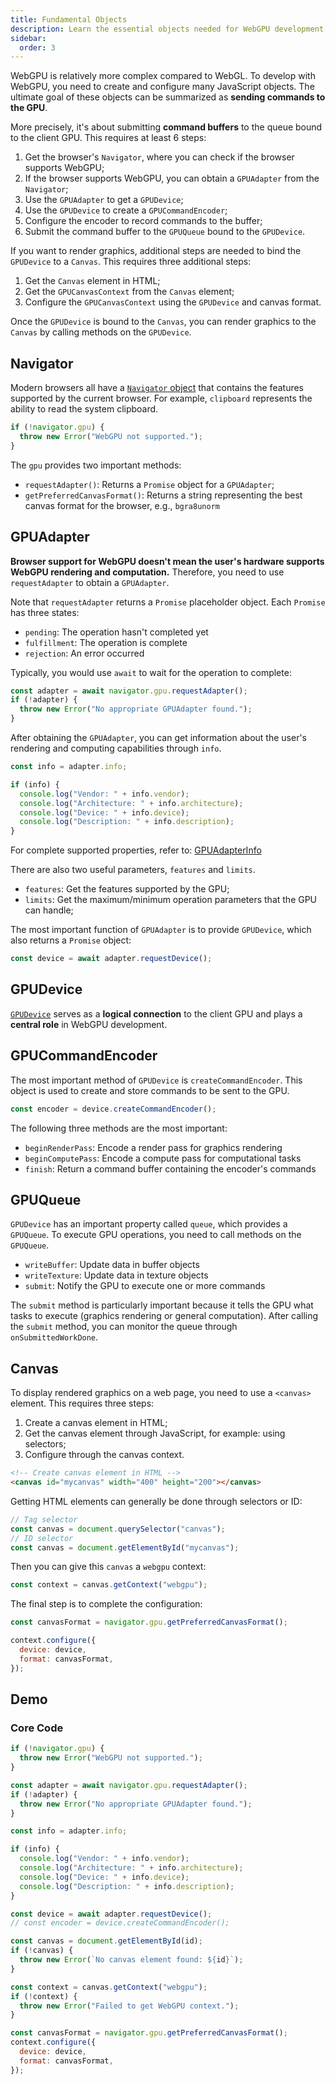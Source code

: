 ```yaml
---
title: Fundamental Objects
description: Learn the essential objects needed for WebGPU development
sidebar:
  order: 3
---
```


WebGPU is relatively more complex compared to WebGL. To develop with WebGPU, you need to create and configure many JavaScript objects. The ultimate goal of these objects can be summarized as **sending commands to the GPU**.

More precisely, it's about submitting **command buffers** to the queue bound to the client GPU. This requires at least 6 steps:

1. Get the browser's `Navigator`, where you can check if the browser supports WebGPU;
2. If the browser supports WebGPU, you can obtain a `GPUAdapter` from the `Navigator`;
3. Use the `GPUAdapter` to get a `GPUDevice`;
4. Use the `GPUDevice` to create a `GPUCommandEncoder`;
5. Configure the encoder to record commands to the buffer;
6. Submit the command buffer to the `GPUQueue` bound to the `GPUDevice`.

If you want to render graphics, additional steps are needed to bind the `GPUDevice` to a `Canvas`. This requires three additional steps:

1. Get the `Canvas` element in HTML;
2. Get the `GPUCanvasContext` from the `Canvas` element;
3. Configure the `GPUCanvasContext` using the `GPUDevice` and canvas format.

Once the `GPUDevice` is bound to the `Canvas`, you can render graphics to the `Canvas` by calling methods on the `GPUDevice`.

## Navigator

Modern browsers all have a [`Navigator` object](https://developer.mozilla.org/en-US/docs/Web/API/Navigator) that contains the features supported by the current browser. For example, `clipboard` represents the ability to read the system clipboard.

```js
if (!navigator.gpu) {
  throw new Error("WebGPU not supported.");
}
```

The `gpu` provides two important methods:

- `requestAdapter()`: Returns a `Promise` object for a `GPUAdapter`;
- `getPreferredCanvasFormat()`: Returns a string representing the best canvas format for the browser, e.g., `bgra8unorm`

## GPUAdapter

**Browser support for WebGPU doesn't mean the user's hardware supports WebGPU rendering and computation.** Therefore, you need to use `requestAdapter` to obtain a `GPUAdapter`.

Note that `requestAdapter` returns a `Promise` placeholder object. Each `Promise` has three states:

- `pending`: The operation hasn't completed yet
- `fulfillment`: The operation is complete
- `rejection`: An error occurred

Typically, you would use `await` to wait for the operation to complete:

```javascript
const adapter = await navigator.gpu.requestAdapter();
if (!adapter) {
  throw new Error("No appropriate GPUAdapter found.");
}
```

After obtaining the `GPUAdapter`, you can get information about the user's rendering and computing capabilities through `info`.

```javascript
const info = adapter.info;

if (info) {
  console.log("Vendor: " + info.vendor);
  console.log("Architecture: " + info.architecture);
  console.log("Device: " + info.device);
  console.log("Description: " + info.description);
}
```

For complete supported properties, refer to: [GPUAdapterInfo](https://www.w3.org/TR/webgpu/#gpuadapterinfo)

There are also two useful parameters, `features` and `limits`.

- `features`: Get the features supported by the GPU;
- `limits`: Get the maximum/minimum operation parameters that the GPU can handle;

The most important function of `GPUAdapter` is to provide `GPUDevice`, which also returns a `Promise` object:

```javascript
const device = await adapter.requestDevice();
```

## GPUDevice

[`GPUDevice`](https://www.w3.org/TR/webgpu/#gpudevice) serves as a **logical connection** to the client GPU and plays a **central role** in WebGPU development.

## GPUCommandEncoder

The most important method of `GPUDevice` is `createCommandEncoder`. This object is used to create and store commands to be sent to the GPU.

```js
const encoder = device.createCommandEncoder();
```

The following three methods are the most important:

- `beginRenderPass`: Encode a render pass for graphics rendering
- `beginComputePass`: Encode a compute pass for computational tasks
- `finish`: Return a command buffer containing the encoder's commands

## GPUQueue

`GPUDevice` has an important property called `queue`, which provides a `GPUQueue`. To execute GPU operations, you need to call methods on the `GPUQueue`.

- `writeBuffer`: Update data in buffer objects
- `writeTexture`: Update data in texture objects
- `submit`: Notify the GPU to execute one or more commands

The `submit` method is particularly important because it tells the GPU what tasks to execute (graphics rendering or general computation). After calling the `submit` method, you can monitor the queue through `onSubmittedWorkDone`.

## Canvas

To display rendered graphics on a web page, you need to use a `<canvas>` element. This requires three steps:

1. Create a canvas element in HTML;
2. Get the canvas element through JavaScript, for example: using selectors;
3. Configure through the canvas context.

```html
<!-- Create canvas element in HTML -->
<canvas id="mycanvas" width="400" height="200"></canvas>
```

Getting HTML elements can generally be done through selectors or ID:

```js
// Tag selector
const canvas = document.querySelector("canvas");
// ID selector
const canvas = document.getElementById("mycanvas");
```

Then you can give this `canvas` a `webgpu` context:

```js
const context = canvas.getContext("webgpu");
```

The final step is to complete the configuration:

```js
const canvasFormat = navigator.gpu.getPreferredCanvasFormat();

context.configure({
  device: device,
  format: canvasFormat,
});
```

## Demo


<WebGPUCanvas title="Fundamental Objects" width={100} height={100} />

### Core Code

```javascript
if (!navigator.gpu) {
  throw new Error("WebGPU not supported.");
}

const adapter = await navigator.gpu.requestAdapter();
if (!adapter) {
  throw new Error("No appropriate GPUAdapter found.");
}

const info = adapter.info;

if (info) {
  console.log("Vendor: " + info.vendor);
  console.log("Architecture: " + info.architecture);
  console.log("Device: " + info.device);
  console.log("Description: " + info.description);
}

const device = await adapter.requestDevice();
// const encoder = device.createCommandEncoder();

const canvas = document.getElementById(id);
if (!canvas) {
  throw new Error(`No canvas element found: ${id}`);
}

const context = canvas.getContext("webgpu");
if (!context) {
  throw new Error("Failed to get WebGPU context.");
}

const canvasFormat = navigator.gpu.getPreferredCanvasFormat();
context.configure({
  device: device,
  format: canvasFormat,
});
```
